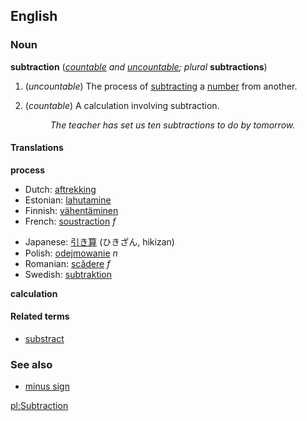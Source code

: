 ==English==
===Noun===
'''subtraction''' (''[[countable]] and [[uncountable]]; plural'' '''subtractions''')

#{{arithmetic}} (''uncountable'') The process of [[subtract]]ing a [[number]] from another.
#(''countable'') A calculation involving subtraction.
#:''The teacher has set us ten subtractions to do by tomorrow.''

====Translations====

'''process'''
{{top}}
*Dutch: [[aftrekking]]
*Estonian: [[lahutamine]]
*Finnish: [[vähentäminen]]
*French: [[soustraction]] ''f''
{{mid}}
*Japanese: [[引き算]] (ひきざん, hikizan)
*Polish: [[odejmowanie]] ''n''
*Romanian: [[scădere]] ''f''
*Swedish: [[subtraktion]]
{{bottom}}

'''calculation'''
{{top}}
{{mid}}
{{bottom}}

====Related terms====
*[[substract]]

===See also===
*[[minus sign]]

[[pl:Subtraction]]